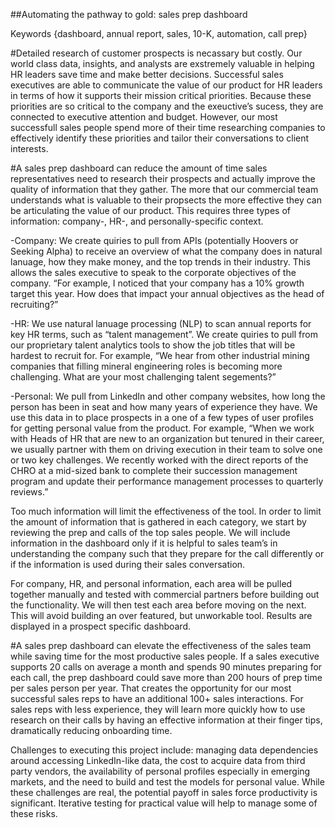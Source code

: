 ##Automating the pathway to gold: sales prep dashboard

Keywords {dashboard, annual report, sales, 10-K, automation, call prep}

#Detailed research of customer prospects is necassary but costly. 
Our world class data, insights, and analysts are exstremely valuable in helping HR leaders save time and make better decisions.  Successful sales executives are able to communicate the value of our product for HR leaders in terms of how it supports their mission critical priorities.  Because these priorities are so critical to the company and the exeuctive's sucess, they are connected to executive attention and budget.  However, our most successfull sales people spend more of their time researching companies to effectively identify these priorities and tailor their conversations to client interests. 
    
#A sales prep dashboard can reduce the amount of time sales representatives need to research their prospects and actually improve the quality of information that they gather. 
The more that our commercial team understands what is valuable to their propsects the more effective they can be articulating the value of our product.  This requires three types of information: company-, HR-, and personally-specific context. 

-Company: We create quiries to pull from APIs (potentially Hoovers or Seeking Alpha) to receive an overview of what the company does in natural lanuage, how they make money, and the top trends in their industry.  This allows the sales executive to speak to the corporate objectives of the company.  "For example, I noticed that your company has a 10% growth target this year.  How does that impact your annual objectives as the head of recruiting?" 

-HR: We use natural lanuage processing (NLP) to scan annual reports for key HR terms, such as "talent management".  We create quiries to pull from our proprietary talent analytics tools to show the job titles that will be hardest to recruit for. For example, "We hear from other industrial mining companies that filling mineral engineering roles is becoming more challenging.  What are your most challenging talent segements?"

-Personal: We pull from LinkedIn and other company websites, how long the person has been in seat and how many years of experience they have.  We use this data in to place prospects in a one of a few types of user profiles for getting personal value from the product.  For example, "When we work with Heads of HR that are new to an organization but tenured in their career, we usually partner with them on driving execution in their team to solve one or two key challenges.  We recently worked with the direct reports of the CHRO at a mid-sized bank to complete their succession management program and update their performance management processes to quarterly reviews." 

Too much information will limit the effectiveness of the tool.  In order to limit the amount of information that is gathered in each category, we start by reviewing the prep and calls of the top sales people.  We will include information in the dashboard only if it is helpful to sales team's in understanding the company such that they prepare for the call differently or if the information is used during their sales conversation.  

For company, HR, and personal information, each area will be pulled together manually and tested with commercial partners before building out the functionality.  We will then test each area before moving on the next.  This will avoid building an over featured, but unworkable tool.  Results are displayed in a prospect specific dashboard. 

#A sales prep dashboard can elevate the effectiveness of the sales team while saving time for the most productive sales people.
If a sales executive supports 20 calls on average a month and spends 90 minutes preparing for each call, the prep dashboard could save more than 200 hours of prep time per sales person per year.  That creates the opportunity for our most successful sales reps to have an additional 100+ sales interactions.  For sales reps with less experience, they will learn more quickly how to use research on their calls by having an effective information at their finger tips, dramatically reducing onboarding time.  

Challenges to executing this project include: managing data dependencies around accessing LinkedIn-like data, the cost to acquire data from third party vendors, the availability of personal profiles especially in emerging markets, and the need to build and test the models for personal value.  While these challenges are real, the potential payoff in sales force productivity is significant.  Iterative testing for practical value will help to manage some of these risks.     

